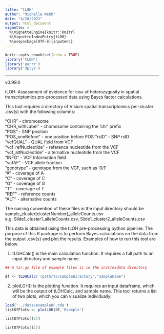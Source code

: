 ```yaml
---
title: "tLOH"
author: "Michelle Webb"
date: "4/20/2021"
output: html_document
vignette: >
  %\VignetteEngine{knitr::knitr}
  %\VignetteIndexEntry{tLOH}
  %\usepackage[UTF-8]{inputenc}
---
```


```r
knitr::opts_chunk$set(echo = TRUE)
library('tLOH')
library('purrr')
library('dplyr')
```
______________
v0.99.0

tLOH: Assessment of evidence for loss of heterozygosity in spatial 
transcriptomics pre-processed data using Bayes factor calculations.

This tool requires a directory of Visium spatial transcriptomics per-cluster 
.csv(s) with the following columns:

"CHR" - chromosome            
"CHR\_withLabel" - chomosome containing the 'chr' prefix            
"POS" - SNP position        
"POS\_oneBefore" - one position before POS
"rsID" - SNP rsID            
"vcfQUAL" - QUAL field from VCF           
"vcf_refNucleotide" - reference nucleotide from the VCF          
"vcf\_altNucleotide" - alternative nucleotide from the VCF       
"INFO" - VCF Information field          
"vcfAF" - VCF allele fraction            
"genotype" - genotype from the VCF, such as '0/1'        
"A" - coverage of A           
"C" - coverage of C       
"G" - coverage of G         
"T" - coverage of T        
"REF" - reference counts           
"ALT" - alternative counts         

The naming convention of these files in the input directory should be
sample\_cluster[clusterNumber]\_alleleCounts.csv
e.g. Slide1\_cluster1_alleleCounts.csv, Slide1\_cluster2\_alleleCounts.csv

This data is obtained using the tLOH pre-processing python pipeline. The 
purpose of this R package is to perform Bayes calculations on the data from the
output .csv{s} and plot the results. Examples of how to run this tool are below:


1. tLOHCalc() is the main calculation function. It requires a full path to
an input directory and sample name.
```r
## A tar.gz file of example files is in the inst/exdata directory

df <- tLOHCalc('/path/to/sampleDirectory',"sampleName")
```

2. plotLOH() is the plotting function. It requires an input dataframe, 
which will be the output of tLOHCalc, and sample name. This tool returns a 
list of two plots, which you can visualize individually:

```r

load('../data/exampleDF.rda')
listOfPlots <- plotLOH(df,'Example')

listOfPlots[[1]]

listOfPlots[[2]]
```

